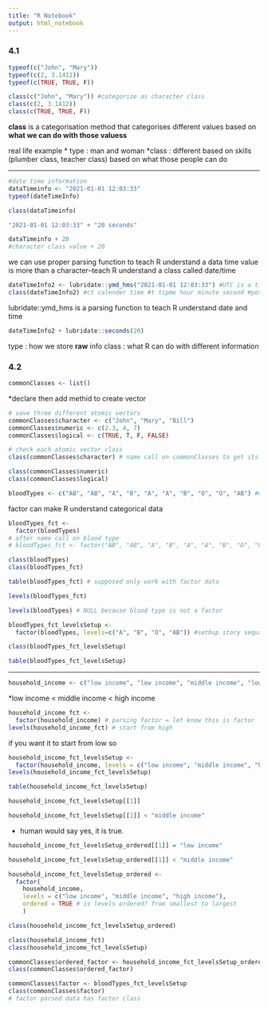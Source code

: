 ```yaml
---
title: "R Notebook"
output: html_notebook
---
```

### 4.1
```r
typeof(c("John", "Mary"))
typeof(c(2, 3.1412))
typeof(c(TRUE, TRUE, F))
```

```r
class(c("John", "Mary")) #categorize as character class
class(c(2, 3.1412))
class(c(TRUE, TRUE, F))
```

**class** is a categorisation method that categorises different values based on **what we can do with those valuess**

real life example
* type : man and woman
*class : different based on skills (plumber class, teacher class) based on what those people can do

***

```r
#date time information
dataTimeinfo <- "2021-01-01 12:03:33"
typeof(dateTimeInfo)
```

```r
class(dataTimeinfo)
```

```r
"2021-01-01 12:03:33" + "20 seconds"
```

```r
dataTimeinfo + 20
#character class value + 20
```

we can use proper parsing function to teach R understand a data time value is more than a character--teach R understand a class called date/time

```r
dateTimeInfo2 <- lubridate::ymd_hms("2021-01-01 12:03:33") #UTC is a timezone 
class(dateTimeInfo2) #ct calender time #t tipme hour minute second #posix universal standard how we write things
```

lubridate::ymd_hms is a parsing function to teach R understand date and time

```r
dateTimeInfo2 + lubridate::seconds(20)
```
type : how we store **raw** info
class : what R can do with different information

### 4.2

```r
commonClasses <- list()
```
 *declare then add methid to create vector

```r
# save three different atomic vectors
commonClasses$character <- c("John", "Mary", "Bill")
commonClasses$numeric <- c(2.3, 4, 7)
commonClasses$logical <- c(TRUE, T, F, FALSE)
```

```r
# check each atomic vector class
class(commonClasses$character) # name call on commonClasses to get its value then retrieve the element value whose element name is "character"

class(commonClasses$numeric)
class(commonClasses$logical)
```

```r
bloodTypes <- c("AB", "AB", "A", "B", "A", "A", "B", "O", "O", "AB") #categorical data
```

factor can make R understand categorical data

```r
bloodTypes_fct <- 
  factor(bloodTypes)
# after name call on blood type
# bloodTypes_fct <- factor("AB", "AB", "A", "B", "A", "A", "B", "O", "O", "AB")
```

```r
class(bloodTypes)
class(bloodTypes_fct)
```

```r
table(bloodTypes_fct) # supposed only work with factor data
```

```r
levels(bloodTypes_fct)
```

```r
levels(bloodTypes) # NULL because blood type is not a factor
```

```r
bloodTypes_fct_levelsSetup <- 
  factor(bloodTypes, levels=c("A", "B", "O", "AB")) #setbup story sequance of level
```

```r
class(bloodTypes_fct_levelsSetup)
```

```r
table(bloodTypes_fct_levelsSetup)
```

***

```r
household_income <- c("low income", "low income", "middle income", "low income", "high income", "middle income", "high income", "high income", "middle income", "middle income")
```
*low income < middle income < high income

```r
household_income_fct <- 
  factor(household_income) # parsing factor = let know this is factor
levels(household_income_fct) # start from high
```

if you want it to start from low so

```r
household_income_fct_levelsSetup <-
  factor(household_income, levels = c("low income", "middle income", "high income"))
levels(household_income_fct_levelsSetup)
```

```r
table(household_income_fct_levelsSetup)
```

```r
household_income_fct_levelsSetup[[1]]
```

```r
household_income_fct_levelsSetup[[1]] < "middle income"
```
* human would say yes, it is true.

```r
household_income_fct_levelsSetup_ordered[[1]] = "low income"
```

```r
household_income_fct_levelsSetup_ordered[[1]] < "middle income"
```


```r
household_income_fct_levelsSetup_ordered <-
  factor(
    household_income, 
    levels = c("low income", "middle income", "high income"),
    ordered = TRUE # is levels ordered? from smallest to largest
    )
```

```r
class(household_income_fct_levelsSetup_ordered)
```

```r
class(household_income_fct)
class(household_income_fct_levelsSetup)
```

```r
commonClasses$ordered_factor <- household_income_fct_levelsSetup_ordered
class(commonClasses$ordered_factor)
```


```r
commonClasses$factor <- bloodTypes_fct_levelsSetup
class(commonClasses$factor)
# factor parsed data has factor class
```


